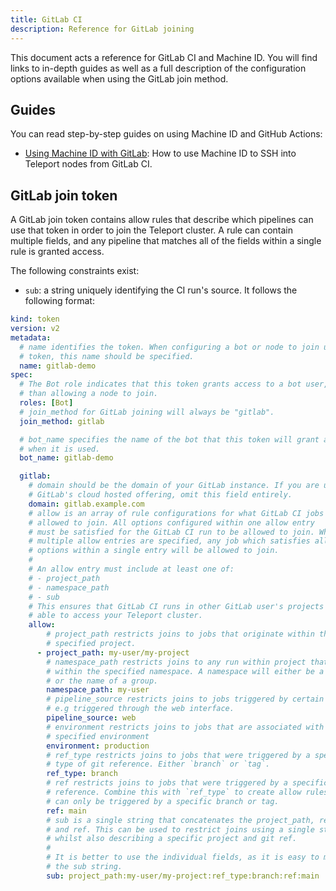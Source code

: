 ```yaml
---
title: GitLab CI
description: Reference for GitLab joining
---
```


This document acts a reference for GitLab CI and Machine ID. You will find
links to in-depth guides as well as a full description of the configuration
options available when using the GitLab join method.

## Guides

You can read step-by-step guides on using Machine ID and GitHub Actions:

- [Using Machine ID with GitLab](../guides/gitlab.mdx): How to
  use Machine ID to SSH into Teleport nodes from GitLab CI.

## GitLab join token

A GitLab join token contains allow rules that describe which pipelines can
use that token in order to join the Teleport cluster. A rule can contain
multiple fields, and any pipeline that matches all of the fields within a
single rule is granted access.

The following constraints exist:
- `sub`: a string uniquely identifying the CI run's source. It follows the
  following format:


```yaml
kind: token
version: v2
metadata:
  # name identifies the token. When configuring a bot or node to join using this
  # token, this name should be specified.
  name: gitlab-demo
spec:
  # The Bot role indicates that this token grants access to a bot user, rather
  # than allowing a node to join.
  roles: [Bot]
  # join_method for GitLab joining will always be "gitlab".
  join_method: gitlab

  # bot_name specifies the name of the bot that this token will grant access to
  # when it is used.
  bot_name: gitlab-demo

  gitlab:
    # domain should be the domain of your GitLab instance. If you are using
    # GitLab's cloud hosted offering, omit this field entirely.
    domain: gitlab.example.com
    # allow is an array of rule configurations for what GitLab CI jobs should be
    # allowed to join. All options configured within one allow entry
    # must be satisfied for the GitLab CI run to be allowed to join. Where
    # multiple allow entries are specified, any job which satisfies all of the
    # options within a single entry will be allowed to join.
    #
    # An allow entry must include at least one of:
    # - project_path
    # - namespace_path
    # - sub
    # This ensures that GitLab CI runs in other GitLab user's projects are not
    # able to access your Teleport cluster.
    allow:
        # project_path restricts joins to jobs that originate within the
        # specified project.
      - project_path: my-user/my-project
        # namespace_path restricts joins to any run within project that exists
        # within the specified namespace. A namespace will either be a username
        # or the name of a group.
        namespace_path: my-user
        # pipeline_source restricts joins to jobs triggered by certain criteria,
        # e.g triggered through the web interface.
        pipeline_source: web
        # environment restricts joins to jobs that are associated with the
        # specified environment
        environment: production
        # ref_type restricts joins to jobs that were triggered by a specific
        # type of git reference. Either `branch` or `tag`.
        ref_type: branch
        # ref restricts joins to jobs that were triggered by a specific git
        # reference. Combine this with `ref_type` to create allow rules that
        # can only be triggered by a specific branch or tag.
        ref: main
        # sub is a single string that concatenates the project_path, ref_type
        # and ref. This can be used to restrict joins using a single string,
        # whilst also describing a specific project and git ref.
        #
        # It is better to use the individual fields, as it is easy to mis-format
        # the sub string.
        sub: project_path:my-user/my-project:ref_type:branch:ref:main
```
